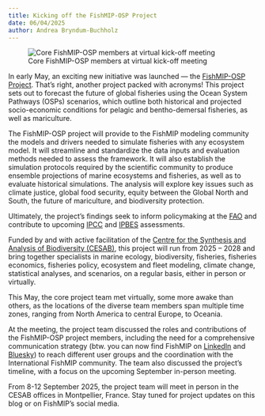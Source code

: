 ```yaml
---
title: Kicking off the FishMIP-OSP Project
date: 06/04/2025
author: Andrea Bryndum-Buchholz
---
```


![Core FishMIP-OSP members at virtual kick-off meeting](images/kickoff_meeting_Zoom_group_screenshot.png){fig-alt="Core FishMIP-OSP members at virtual kick-off meeting" fig-align="center"}

In early May, an exciting new initiative was launched — the [FishMIP-OSP Project](https://www.fondationbiodiversite.fr/en/the-frb-in-action/programs-and-projects/le-cesab/fishmip_osp/){targt="_blank"}. That’s right, another project packed with acronyms! This project sets out to forecast the future of global fisheries using the Ocean System Pathways (OSPs) scenarios, which outline both historical and projected socio-economic conditions for pelagic and bentho-demersal fisheries, as well as mariculture.

The FishMIP-OSP project will provide to the FishMIP modeling community the models and drivers needed to simulate fisheries with any ecosystem model. It will streamline and standardize the data inputs and evaluation methods needed to assess the framework. It will also establish the simulation protocols required by the scientific community to produce ensemble projections of marine ecosystems and fisheries, as well as to evaluate historical simulations. The analysis will explore key issues such as climate justice, global food security, equity between the Global North and South, the future of mariculture, and biodiversity protection.

Ultimately, the project's findings seek to inform policymaking at the [FAO](https://www.fao.org/home/en/){targt="_blank"} and contribute to upcoming [IPCC](https://www.ipcc.ch/){targt="_blank"} and [IPBES](https://www.ipbes.net/){targt="_blank"} assessments.

Funded by and with active facilitation of the [Centre for the Synthesis and Analysis of Biodiversity (CESAB)](https://www.fondationbiodiversite.fr/en/about-the-foundation/le-cesab/){targt="_blank"}, this project will run from 2025 – 2028 and bring together specialists in marine ecology, biodiversity, fisheries, fisheries economics, fisheries policy, ecosystem and fleet modeling, climate change, statistical analyses, and scenarios, on a regular basis, either in person or virtually.

This May, the core project team met virtually, some more awake than others, as the locations of the diverse team members span multiple time zones, ranging from North America to central Europe, to Oceania.

At the meeting, the project team discussed the roles and contributions of the FishMIP-OSP project members, including the need for a comprehensive communication strategy (btw. you can now find FishMIP on [LinkedIn](https://www.linkedin.com/company/fisheries-and-marine-ecosystem-model-intercomparison-project-fishmip/){targt="_blank"} and [Bluesky](https://bsky.app/profile/fishmarinemip.bsky.social){targt="_blank"}) to reach different user groups and the coordination with the International FishMIP community. The team also discussed the project's timeline, with a focus on the upcoming September in-person meeting.

From 8-12 September 2025, the project team will meet in person in the CESAB offices in Montpellier, France. Stay tuned for project updates on this blog or on FishMIP’s social media.
